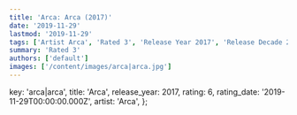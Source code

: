 ```yaml
---
title: 'Arca: Arca (2017)'
date: '2019-11-29'
lastmod: '2019-11-29'
tags: ['Artist Arca', 'Rated 3', 'Release Year 2017', 'Release Decade 2010']
summary: 'Rated 3'
authors: ['default']
images: ['/content/images/arca|arca.jpg']
---
```


  key: 'arca|arca',
  title: 'Arca',
  release_year: 2017,
  rating: 6,
  rating_date: '2019-11-29T00:00:00.000Z',
  artist: 'Arca',
};

<MusicRating data={data} />
